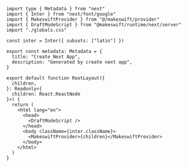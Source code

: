 ```tsx app/layout.tsx
import type { Metadata } from "next"
import { Inter } from "next/font/google"
import { MakeswiftProvider } from "@/makeswift/provider"
import { DraftModeScript } from "@makeswift/runtime/next/server"
import "./globals.css"

const inter = Inter({ subsets: ["latin"] })

export const metadata: Metadata = {
  title: "Create Next App",
  description: "Generated by create next app",
}

export default function RootLayout({
  children,
}: Readonly<{
  children: React.ReactNode
}>) {
  return (
    <html lang="en">
      <head>
        <DraftModeScript />
      </head>
      <body className={inter.className}>
        <MakeswiftProvider>{children}</MakeswiftProvider>
      </body>
    </html>
  )
}
```
